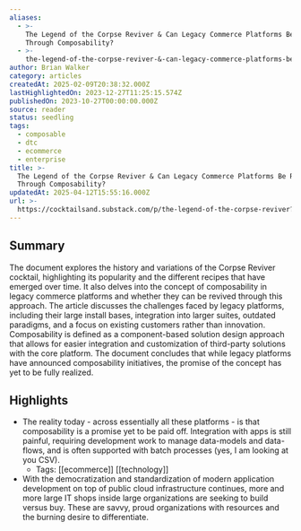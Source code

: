 ```yaml
---
aliases:
  - >-
    The Legend of the Corpse Reviver & Can Legacy Commerce Platforms Be Revived
    Through Composability?
  - >-
    the-legend-of-the-corpse-reviver-&-can-legacy-commerce-platforms-be-revived-through-composability
author: Brian Walker
category: articles
createdAt: 2025-02-09T20:38:32.000Z
lastHighlightedOn: 2023-12-27T11:25:15.574Z
publishedOn: 2023-10-27T00:00:00.000Z
source: reader
status: seedling
tags:
  - composable
  - dtc
  - ecommerce
  - enterprise
title: >-
  The Legend of the Corpse Reviver & Can Legacy Commerce Platforms Be Revived
  Through Composability?
updatedAt: 2025-04-12T15:55:16.000Z
url: >-
  https://cocktailsand.substack.com/p/the-legend-of-the-corpse-reviver?utm_source=substack&utm_medium=email
---
```

## Summary

The document explores the history and variations of the Corpse Reviver cocktail, highlighting its popularity and the different recipes that have emerged over time. It also delves into the concept of composability in legacy commerce platforms and whether they can be revived through this approach. The article discusses the challenges faced by legacy platforms, including their large install bases, integration into larger suites, outdated paradigms, and a focus on existing customers rather than innovation. Composability is defined as a component-based solution design approach that allows for easier integration and customization of third-party solutions with the core platform. The document concludes that while legacy platforms have announced composability initiatives, the promise of the concept has yet to be fully realized.

## Highlights

- The reality today - across essentially all these platforms - is that composability is a promise yet to be paid off. Integration with apps is still painful, requiring development work to manage data-models and data-flows, and is often supported with batch processes (yes, I am looking at you CSV).
    - Tags: [[ecommerce]] [[technology]]
- With the democratization and standardization of modern application development on top of public cloud infrastructure continues, more and more large IT shops inside large organizations are seeking to build versus buy. These are savvy, proud organizations with resources and the burning desire to differentiate.
